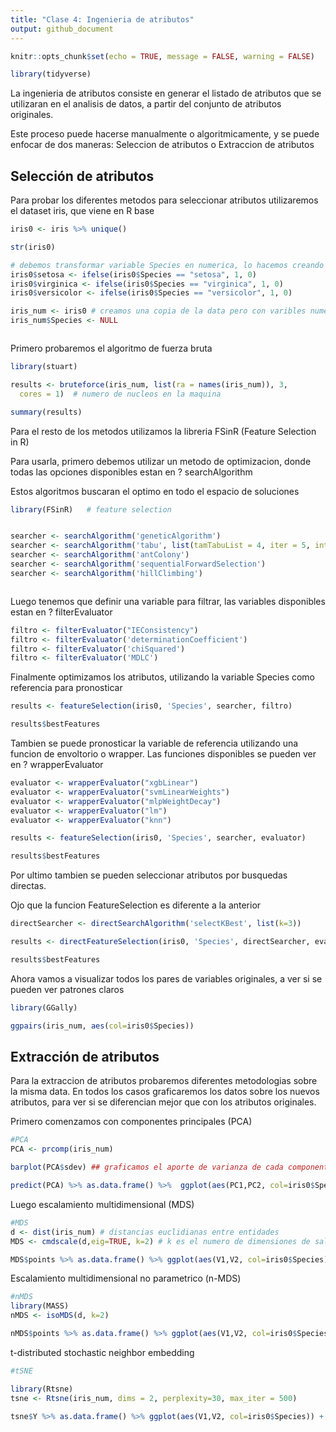 ```yaml
---
title: "Clase 4: Ingenieria de atributos"
output: github_document
---
```


```r
knitr::opts_chunk$set(echo = TRUE, message = FALSE, warning = FALSE)

library(tidyverse)
```


La ingenieria de atributos consiste en generar el listado de atributos que se utilizaran en el analisis de datos, a partir del conjunto de atributos originales. 

Este proceso puede hacerse manualmente o algoritmicamente, y se puede enfocar de dos maneras: Seleccion de atributos o Extraccion de atributos

## Selección de atributos

Para probar los diferentes metodos para seleccionar atributos utilizaremos el dataset iris, que viene en R base

```r
iris0 <- iris %>% unique()

str(iris0)

# debemos transformar variable Species en numerica, lo hacemos creando variables dummy
iris0$setosa <- ifelse(iris0$Species == "setosa", 1, 0)
iris0$virginica <- ifelse(iris0$Species == "virginica", 1, 0)
iris0$versicolor <- ifelse(iris0$Species == "versicolor", 1, 0)

iris_num <- iris0 # creamos una copia de la data pero con varibles numericas solamente
iris_num$Species <- NULL



```

Primero probaremos el algoritmo de fuerza bruta

```r

library(stuart) 

results <- bruteforce(iris_num, list(ra = names(iris_num)), 3,
  cores = 1)  # numero de nucleos en la maquina

summary(results)  


```


Para el resto de los metodos utilizamos la libreria FSinR (Feature Selection in R)

Para usarla, primero debemos utilizar un metodo de optimizacion, donde todas las opciones disponibles estan en
 ? searchAlgorithm
 
Estos algoritmos buscaran el optimo en todo el espacio de soluciones


```r
library(FSinR)   # feature selection


searcher <- searchAlgorithm('geneticAlgorithm')
searcher <- searchAlgorithm('tabu', list(tamTabuList = 4, iter = 5, intensification=2, iterIntensification=5, diversification=1, iterDiversification=5, verbose=FALSE) )
searcher <- searchAlgorithm('antColony')
searcher <- searchAlgorithm('sequentialForwardSelection')
searcher <- searchAlgorithm('hillClimbing')



```


Luego tenemos que definir una variable para filtrar, las variables disponibles estan en 
? filterEvaluator

```r


filtro <- filterEvaluator("IEConsistency")
filtro <- filterEvaluator('determinationCoefficient')
filtro <- filterEvaluator('chiSquared')
filtro <- filterEvaluator('MDLC') 


```


Finalmente optimizamos los atributos, utilizando la variable Species como referencia para pronosticar

```r

results <- featureSelection(iris0, 'Species', searcher, filtro)

results$bestFeatures

```


Tambien se puede pronosticar la variable de referencia utilizando una funcion de envoltorio o wrapper. Las funciones disponibles se pueden ver en ? wrapperEvaluator


```r

evaluator <- wrapperEvaluator("xgbLinear")
evaluator <- wrapperEvaluator("svmLinearWeights")
evaluator <- wrapperEvaluator("mlpWeightDecay")
evaluator <- wrapperEvaluator("lm")
evaluator <- wrapperEvaluator("knn")

results <- featureSelection(iris0, 'Species', searcher, evaluator)

results$bestFeatures


```


Por ultimo tambien se pueden seleccionar atributos por busquedas directas. 

Ojo que la funcion FeatureSelection es diferente a la anterior


```r

directSearcher <- directSearchAlgorithm('selectKBest', list(k=3))

results <- directFeatureSelection(iris0, 'Species', directSearcher, evaluator)

results$bestFeatures
```



Ahora vamos a visualizar todos los pares de variables originales, a ver si se pueden ver patrones claros

```r
library(GGally)

ggpairs(iris_num, aes(col=iris0$Species))

```



## Extracción de atributos

Para la extraccion de atributos probaremos diferentes metodologias sobre la misma data. En todos los casos graficaremos los datos sobre los nuevos atributos, para ver si se diferencian mejor que con los atributos originales.

Primero comenzamos con componentes principales (PCA)

```r

#PCA
PCA <- prcomp(iris_num)

barplot(PCA$sdev) ## graficamos el aporte de varianza de cada componente principal

predict(PCA) %>% as.data.frame() %>%  ggplot(aes(PC1,PC2, col=iris0$Species)) + geom_point()


```


Luego escalamiento multidimensional (MDS)

```r

#MDS
d <- dist(iris_num) # distancias euclidianas entre entidades
MDS <- cmdscale(d,eig=TRUE, k=2) # k es el numero de dimensiones de salida

MDS$points %>% as.data.frame() %>% ggplot(aes(V1,V2, col=iris0$Species)) + geom_point()

```



Escalamiento multidimensional no parametrico (n-MDS)

```r

#nMDS
library(MASS)
nMDS <- isoMDS(d, k=2) 

nMDS$points %>% as.data.frame() %>% ggplot(aes(V1,V2, col=iris0$Species)) + geom_point()

```



t-distributed stochastic neighbor embedding

```r
#tSNE

library(Rtsne)
tsne <- Rtsne(iris_num, dims = 2, perplexity=30, max_iter = 500)

tsne$Y %>% as.data.frame() %>% ggplot(aes(V1,V2, col=iris0$Species)) + geom_point()

```

